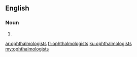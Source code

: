 ==English==

===Noun===
{{head|en}}

# {{plural of|ophthalmologist}}

[[ar:ophthalmologists]]
[[fr:ophthalmologists]]
[[ku:ophthalmologists]]
[[my:ophthalmologists]]